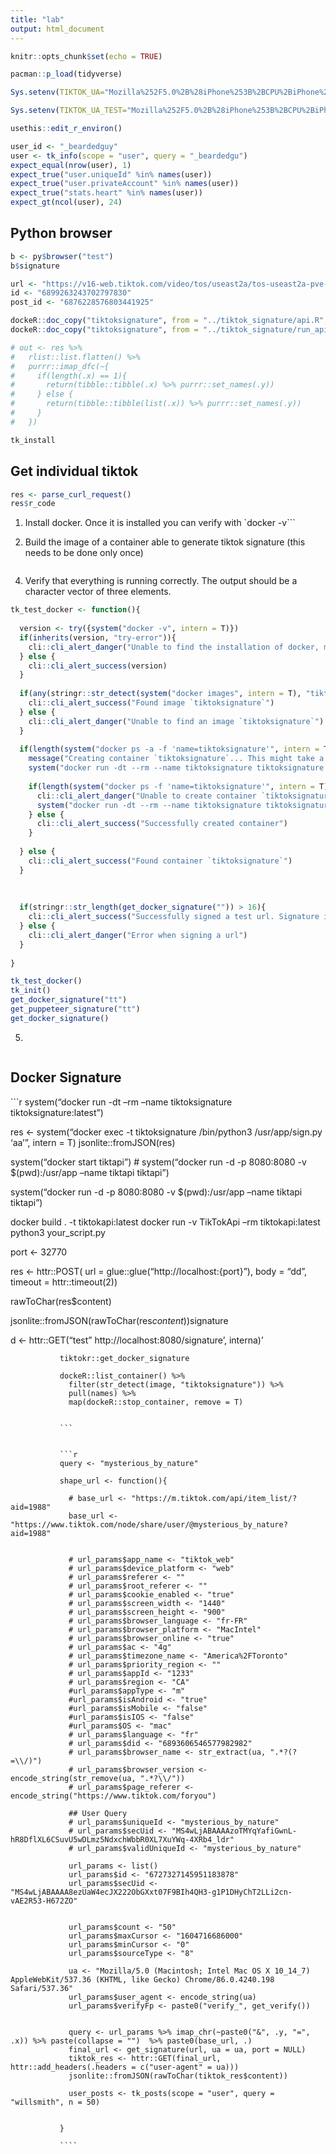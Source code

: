 ```yaml
---
title: "lab"
output: html_document
---
```


```r
knitr::opts_chunk$set(echo = TRUE)

pacman::p_load(tidyverse)

```

```r
Sys.setenv(TIKTOK_UA="Mozilla%252F5.0%2B%28iPhone%253B%2BCPU%2BiPhone%2BOS%2B12_2%2Blike%2BMac%2BOS%2BX%29%2BAppleWebKit%252F605.1.15%2B%28KHTML%2C%2Blike%2BGecko%29%2BVersion%252F13.0%2BMobile%252F15E148%2BSafari%252F604.1")

Sys.setenv(TIKTOK_UA_TEST="Mozilla%252F5.0%2B%28iPhone%253B%2BCPU%2BiPhone%2BOS%2B12_2%2Blike%2BMac%2BOS%2BX%29%2BAppleWebKit%252F605.1.15%2B%28KHTML%2C%2Blike%2BGecko%29%2BVersion%252F13.0%2BMobile%252F15E148%2BSafari%252F604.1")
```


```r
usethis::edit_r_environ()

user_id <- "_beardedguy"
user <- tk_info(scope = "user", query = "_beardedgu")
expect_equal(nrow(user), 1)
expect_true("user.uniqueId" %in% names(user))
expect_true("user.privateAccount" %in% names(user))
expect_true("stats.heart" %in% names(user))
expect_gt(ncol(user), 24)
```


## Python browser

```r
b <- py$browser("test")
b$signature
`````


```r

url <- "https://v16-web.tiktok.com/video/tos/useast2a/tos-useast2a-pve-0068/d446cf215f0442ce9787ada9ca430ac4/?a=1988&br=3202&bt=1601&cr=0&cs=0&dr=0&ds=3&er=&expire=1606381521&l=202011260305060101890531330302C8A5&lr=tiktok_m&mime_type=video_mp4&policy=2&qs=0&rc=M2Q2aG1zcHNudzMzNTczM0ApZWY5OWllPGRmN2RnZGY8OGdmYGMxL2UxXmpfLS01MTZzczRjNC9fMTAvXjRjLzIvNi06Yw%3D%3D&signature=c8f4d90070595ec5d7a5e9b0be654476&tk=tt_webid_v2&vl=&vr="
id <- "6899263243702797830"
post_id <- "6876228576803441925"

```


```r

dockeR::doc_copy("tiktoksignature", from = "../tiktok_signature/api.R", to_cont = "/usr/api.R")
dockeR::doc_copy("tiktoksignature", from = "../tiktok_signature/run_api.R", to_cont = "/usr/run_api.R")

# out <- res %>%
#   rlist::list.flatten() %>%
#   purrr::imap_dfc(~{
#     if(length(.x) == 1){
#       return(tibble::tibble(.x) %>% purrr::set_names(.y))
#     } else {
#       return(tibble::tibble(list(.x)) %>% purrr::set_names(.y))
#     }
#   })

tk_install

```




## Get individual tiktok


```r

res <- parse_curl_request()
res$r_code

```


1. Install docker. Once it is installed you can verify with `docker -v```

2. Build the image of a container able to generate tiktok signature (this needs to be done only once)

```r



```

4. Verify that everything is running correctly. The output should be a character vector of three elements.

```r

tk_test_docker <- function(){
  
  version <- try({system("docker -v", intern = T)})
  if(inherits(version, "try-error")){
    cli::cli_alert_danger("Unable to find the installation of docker, make sure to install docker before using `tiktokt`")
  } else {
    cli::cli_alert_success(version)
  }
  
  if(any(stringr::str_detect(system("docker images", intern = T), "tiktoksignature"))){
    cli::cli_alert_success("Found image `tiktoksignature`")
  } else {
    cli::cli_alert_danger("Unable to find an image `tiktoksignature`")
  }
  
  if(length(system("docker ps -a -f 'name=tiktoksignature'", intern = T)) == 1){
    message("Creating container `tiktoksignature`... This might take a couple of minutes.")
    system("docker run -dt --rm --name tiktoksignature tiktoksignature:latest", intern = T)
    
    if(length(system("docker ps -f 'name=tiktoksignature'", intern = T)) == 1){
      cli::cli_alert_danger("Unable to create container `tiktoksignature`")
      system("docker run -dt --rm --name tiktoksignature tiktoksignature:latest", intern = T)
    } else {
      cli::cli_alert_success("Successfully created container")
    }
    
  } else {
    cli::cli_alert_success("Found container `tiktoksignature`")
  }
  
  
  
  if(stringr::str_length(get_docker_signature("")) > 16){
    cli::cli_alert_success("Successfully signed a test url. Signature is working as expected")
  } else {
    cli::cli_alert_danger("Error when signing a url")
  }
  
}

tk_test_docker()
tk_init()
get_docker_signature("tt")
get_puppeteer_signature("tt")
get_docker_signature()

```


5. 

```r

```


## Docker Signature


```r

system("docker run -dt --rm --name tiktoksignature tiktoksignature:latest ")

res <- system("docker exec -t tiktoksignature /bin/python3 /usr/app/sign.py 'aa'", intern = T)
jsonlite::fromJSON(res)


system("docker start tiktapi")
# system("docker run -d -p 8080:8080 -v $(pwd):/usr/app --name tiktapi tiktapi")



system("docker run -d -p 8080:8080 -v $(pwd):/usr/app --name tiktapi tiktapi")


docker build . -t tiktokapi:latest
docker run -v TikTokApi --rm tiktokapi:latest python3 your_script.py


port <- 32770

res <- httr::POST(
  url = glue::glue("http://localhost:{port}"), 
  body = "dd", timeout = httr::timeout(2))

rawToChar(res$content)

jsonlite::fromJSON(rawToChar(res$content))$signature

d <- httr::GET("test" http://localhost:8080/signature', interna)'
               
               tiktokr::get_docker_signature
               
               dockeR::list_container() %>%
                 filter(str_detect(image, "tiktoksignature")) %>% 
                 pull(names) %>%
                 map(dockeR::stop_container, remove = T)
               
               
               ```
               
               
               ```r
               query <- "mysterious_by_nature"
               
               shape_url <- function(){
                 
                 # base_url <- "https://m.tiktok.com/api/item_list/?aid=1988"
                 base_url <- "https://www.tiktok.com/node/share/user/@mysterious_by_nature?aid=1988"
                 
                 
                 # url_params$app_name <- "tiktok_web"     
                 # url_params$device_platform <- "web"     
                 # url_params$referer <- ""  
                 # url_params$root_referer <- ""           
                 # url_params$cookie_enabled <- "true"  
                 # url_params$screen_width <- "1440"       
                 # url_params$screen_height <- "900"       
                 # url_params$browser_language <- "fr-FR"  
                 # url_params$browser_platform <- "MacIntel" 
                 # url_params$browser_online <- "true"                                                                                                 
                 # url_params$ac <- "4g"             
                 # url_params$timezone_name <- "America%2FToronto"                                                                                                       
                 # url_params$priority_region <- ""  
                 # url_params$appId <- "1233"                                                         
                 # url_params$region <- "CA"                                                          
                 #url_params$appType <- "m"                                                          
                 #url_params$isAndroid <- "true"                                                    
                 #url_params$isMobile <- "false"                                                     
                 #url_params$isIOS <- "false"                                                        
                 #url_params$OS <- "mac"     
                 # url_params$language <- "fr" 
                 # url_params$did <- "6893606546577982982"   
                 # url_params$browser_name <- str_extract(ua, ".*?(?=\\/)")
                 # url_params$browser_version <- encode_string(str_remove(ua, ".*?\\/"))
                 # url_params$page_referer <- encode_string("https://www.tiktok.com/foryou")   
                 
                 ## User Query
                 # url_params$uniqueId <- "mysterious_by_nature"
                 # url_params$secUid <- "MS4wLjABAAAAzoTMYqYafiGwnL-hR8DflXL6CSuvU5wDLmz5NdxchWbbR0XL7XuYWq-4XRb4_ldr"
                 # url_params$validUniqueId <- "mysterious_by_nature"
                 
                 url_params <- list()  
                 url_params$id <- "6727327145951183878"
                 url_params$secUid <- "MS4wLjABAAAA8ezUaW4ecJX222ObGXxt07F9BIh4QH3-g1P1DHyChT2LLi2cn-vAE2R53-H672ZO"
                 
                 
                 url_params$count <- "50"
                 url_params$maxCursor <- "1604716686000"
                 url_params$minCursor <- "0"
                 url_params$sourceType <- "8"
                 
                 ua <- "Mozilla/5.0 (Macintosh; Intel Mac OS X 10_14_7) AppleWebKit/537.36 (KHTML, like Gecko) Chrome/86.0.4240.198 Safari/537.36"
                 url_params$user_agent <- encode_string(ua)
                 url_params$verifyFp <- paste0("verify_", get_verify())
                 
                 
                 query <- url_params %>% imap_chr(~paste0("&", .y, "=", .x)) %>% paste(collapse = "")  %>% paste0(base_url, .)
                 final_url <- get_signature(url, ua = ua, port = NULL)
                 tiktok_res <- httr::GET(final_url, httr::add_headers(.headers = c("user-agent" = ua)))
                 jsonlite::fromJSON(rawToChar(tiktok_res$content))
                 
                 user_posts <- tk_posts(scope = "user", query = "willsmith", n = 50)
                 
                 
               }
               
               ````
               
               
               
               
               

